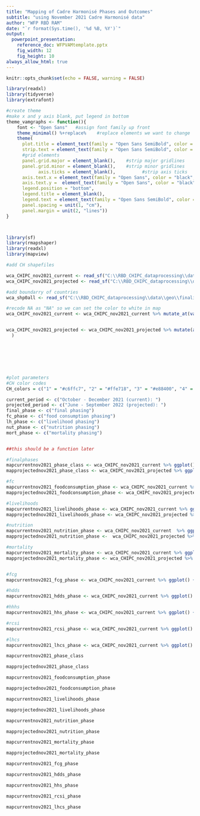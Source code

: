 ```yaml
---
title: "Mapping of Cadre Harmonisé Phases and Outcomes"
subtitle: "using November 2021 Cadre Harmonisé data"
author: "WFP RBD RAM"
date: "`r format(Sys.time(), '%d %B, %Y')`"
output: 
  powerpoint_presentation:
    reference_doc: WFPVAMtemplate.pptx
    fig_width: 12
    fig_height: 10
always_allow_html: true
---
```


```r
knitr::opts_chunk$set(echo = FALSE, warning = FALSE)

library(readxl)
library(tidyverse)
library(extrafont)

#create theme
#make x and y axis blank, put legend in bottom
theme_vamgraphs <- function(){ 
    font <- "Open Sans"   #assign font family up front
    theme_minimal() %+replace%    #replace elements we want to change
    theme(
      plot.title = element_text(family = "Open Sans SemiBold", color = "black", size = 30, margin=margin(0,0,30,0)),
      strip.text = element_text(family = "Open Sans SemiBold", color = "black", size = 18, margin=margin(0,0,30,0)),
      #grid elements
      panel.grid.major = element_blank(),    #strip major gridlines
      panel.grid.minor = element_blank(),    #strip minor gridlines
            axis.ticks = element_blank(),          #strip axis ticks
      axis.text.x = element_text(family = "Open Sans", color = "black", size = 10, angle = 90),
      axis.text.y =  element_text(family = "Open Sans", color = "black", size = 10),
      legend.position = "bottom",
      legend.title = element_blank(),
      legend.text = element_text(family = "Open Sans SemiBold", color = "black", size = 8),
      panel.spacing = unit(1, "cm"),
      panel.margin = unit(2, "lines"))
}



library(sf)
library(rmapshaper)
library(readxl)
library(mapview)

#add CH shapefiles

wca_CHIPC_nov2021_current <- read_sf("C:\\RBD_CHIPC_dataprocessing\\data\\geo\\finalized_CHgeofiles\\wca_CHIPC_nov2021_current_nov2021_simple.geojson")
wca_CHIPC_nov2021_projected <- read_sf("C:\\RBD_CHIPC_dataprocessing\\data\\geo\\finalized_CHgeofiles\\wca_CHIPC_nov2021_projected_jun2022_simple.geojson")

#add boundarry of countries
wca_shp0all <- read_sf("C:\\RBD_CHIPC_dataprocessing\\data\\geo\\finalized_CHgeofiles\\wca_shp0all.geojson")

#recode NA as "NA" so we can set the color to white in map
wca_CHIPC_nov2021_current <- wca_CHIPC_nov2021_current %>% mutate_at(vars(foodconsumption_phase:mortality_phase,FCG_finalphase,HDDS_finalphase,HHS_finalphase,rCSI_finalphase,LhHCSCat_finalphase), ~replace_na(.x, "NA"))


wca_CHIPC_nov2021_projected <- wca_CHIPC_nov2021_projected %>% mutate(across(foodconsumption_phase:mortality_phase, ~replace_na(.x, "NA"))
  )







#plot parameters
#CH color codes
CH_colors = c("1" = "#c6ffc7", "2" = "#ffe718", "3" = "#e88400", "4" = "#e02d00", "5" = "#5e0803", "NA" = "#ffffff")

current_period <- c("October - December 2021 (current): ")
projected_period <- c("June - September 2022 (projected): ")
final_phase <- c("final phasing")
fc_phase <- c("food consumption phasing")
lh_phase <- c("livelihood phasing")
nut_phase <- c("nutrition phasing")
mort_phase <- c("mortality phasing")


##this should be a function later

#finalphases
mapcurrentnov2021_phase_class <- wca_CHIPC_nov2021_current %>% ggplot() +geom_sf(mapping = aes(fill = as.factor(phase_class)), color = NA) +theme_void() +coord_sf(datum=NA) +scale_fill_manual(values = CH_colors) +geom_sf(data=wca_shp0all, fill=NA) +labs(title = current_period, subtitle = final_phase, fill = "phasing") 
mapprojectednov2021_phase_class <- wca_CHIPC_nov2021_projected %>% ggplot() +geom_sf(mapping = aes(fill = as.factor(phase_class)), color = NA) +theme_void() +coord_sf(datum=NA) +scale_fill_manual(values = CH_colors) +geom_sf(data=wca_shp0all, fill=NA) +labs(title = projected_period, subtitle = final_phase, fill = "phasing") 

#fc
mapcurrentnov2021_foodconsumption_phase <- wca_CHIPC_nov2021_current %>% ggplot() +geom_sf(mapping = aes(fill = as.factor(foodconsumption_phase)), color = NA) +theme_void() +coord_sf(datum=NA) +scale_fill_manual(values = CH_colors) +geom_sf(data=wca_shp0all, fill=NA) +labs(title = current_period, subtitle = fc_phase, fill = "phasing")
mapprojectednov2021_foodconsumption_phase <- wca_CHIPC_nov2021_projected %>% ggplot() +geom_sf(mapping = aes(fill = as.factor(foodconsumption_phase)), color = NA) +theme_void() +coord_sf(datum=NA)  +scale_fill_manual(values = CH_colors) +geom_sf(data=wca_shp0all, fill=NA) +labs(title = projected_period, subtitle = fc_phase, fill = "phasing") 

#livelihoods
mapcurrentnov2021_livelihoods_phase <- wca_CHIPC_nov2021_current %>% ggplot() +geom_sf(mapping = aes(fill = as.factor(livelihoods_phase)), color = NA) +theme_void() +coord_sf(datum=NA)  +scale_fill_manual(values = CH_colors)  +geom_sf(data=wca_shp0all, fill=NA) +labs(title= current_period, subtitle = lh_phase, fill = "phasing")
mapprojectednov2021_livelihoods_phase <- wca_CHIPC_nov2021_projected %>% ggplot() +geom_sf(mapping = aes(fill = as.factor(livelihoods_phase)), color = NA) +theme_void() +coord_sf(datum=NA)   +scale_fill_manual(values = CH_colors)  +geom_sf(data=wca_shp0all, fill=NA) +labs(title= projected_period, subtitle = lh_phase, fill = "phasing")

#nutrition
mapcurrentnov2021_nutrition_phase <- wca_CHIPC_nov2021_current  %>% ggplot() +geom_sf(mapping = aes(fill = as.factor(nutrition_phase)), color = NA) +theme_void() +coord_sf(datum=NA)  +scale_fill_manual(values = CH_colors)  +geom_sf(data=wca_shp0all,  fill=NA) +labs(title= current_period, subtitle = nut_phase, fill = "phasing")
mapprojectednov2021_nutrition_phase <-  wca_CHIPC_nov2021_projected %>% ggplot() +geom_sf(mapping = aes(fill = as.factor(nutrition_phase)), color = NA) +theme_void() +coord_sf(datum=NA) +scale_fill_manual(values = CH_colors) +geom_sf(data=wca_shp0all,  fill=NA) +labs(title= projected_period, subtitle = nut_phase, fill = "phasing")

#mortality
mapcurrentnov2021_mortality_phase <- wca_CHIPC_nov2021_current %>% ggplot() +geom_sf(mapping = aes(fill = as.factor(mortality_phase)), color = NA) +theme_void() +coord_sf(datum=NA)  +scale_fill_manual(values = CH_colors) +geom_sf(data=wca_shp0all, fill=NA) +labs(title = current_period, subtitle = mort_phase, fill = "phasing") 
mapprojectednov2021_mortality_phase <- wca_CHIPC_nov2021_projected %>% ggplot() +geom_sf(mapping = aes(fill = as.factor(mortality_phase)), color = NA) +theme_void() +coord_sf(datum=NA)  +scale_fill_manual(values = CH_colors) +geom_sf(data=wca_shp0all, fill=NA) +labs(title = projected_period, subtitle = mort_phase, fill = "phasing") 


#fcg 
mapcurrentnov2021_fcg_phase <- wca_CHIPC_nov2021_current %>% ggplot() +geom_sf(mapping = aes(fill = as.factor(FCG_finalphase)), color = NA) +theme_void() +coord_sf(datum=NA)  +scale_fill_manual(values = CH_colors) +geom_sf(data=wca_shp0all, fill=NA) +labs(title = current_period, subtitle = "Food Consumption Groups", fill = "phasing") 

#hdds
mapcurrentnov2021_hdds_phase <- wca_CHIPC_nov2021_current %>% ggplot() +geom_sf(mapping = aes(fill = as.factor(HDDS_finalphase)), color = NA) +theme_void() +coord_sf(datum=NA)  +scale_fill_manual(values = CH_colors) +geom_sf(data=wca_shp0all, fill=NA) +labs(title = current_period, subtitle = "Household Dietary Diversity Score (HDDS)", fill = "phasing") 

#hhhs
mapcurrentnov2021_hhs_phase <- wca_CHIPC_nov2021_current %>% ggplot() +geom_sf(mapping = aes(fill = as.factor(HHS_finalphase)), color = NA) +theme_void() +coord_sf(datum=NA)  +scale_fill_manual(values = CH_colors) +geom_sf(data=wca_shp0all, fill=NA) +labs(title = current_period, subtitle = "Household Hunger Scale (HHS)", fill = "phasing") 

#rcsi
mapcurrentnov2021_rcsi_phase <- wca_CHIPC_nov2021_current %>% ggplot() +geom_sf(mapping = aes(fill = as.factor(rCSI_finalphase)), color = NA) +theme_void() +coord_sf(datum=NA)  +scale_fill_manual(values = CH_colors) +geom_sf(data=wca_shp0all, fill=NA) +labs(title = current_period, subtitle = "reduced Coping Strategy Index (rCSI)", fill = "phasing") 

#lhcs
mapcurrentnov2021_lhcs_phase <- wca_CHIPC_nov2021_current %>% ggplot() +geom_sf(mapping = aes(fill = as.factor(LhHCSCat_finalphase)), color = NA) +theme_void() +coord_sf(datum=NA)  +scale_fill_manual(values = CH_colors) +geom_sf(data=wca_shp0all, fill=NA) +labs(title = current_period, subtitle = "Livelihood Coping Strategies", fill = "phasing") 


```


```r
mapcurrentnov2021_phase_class
```

```r
mapprojectednov2021_phase_class
```

```r
mapcurrentnov2021_foodconsumption_phase
```

```r
mapprojectednov2021_foodconsumption_phase
```

```r
mapcurrentnov2021_livelihoods_phase
```

```r
mapprojectednov2021_livelihoods_phase
```

```r
mapcurrentnov2021_nutrition_phase
```

```r
mapprojectednov2021_nutrition_phase
```

```r
mapcurrentnov2021_mortality_phase
```

```r
mapprojectednov2021_mortality_phase
```


```r
mapcurrentnov2021_fcg_phase
```


```r
mapcurrentnov2021_hdds_phase
```


```r
mapcurrentnov2021_hhs_phase
```


```r
mapcurrentnov2021_rcsi_phase
```


```r
mapcurrentnov2021_lhcs_phase
```


